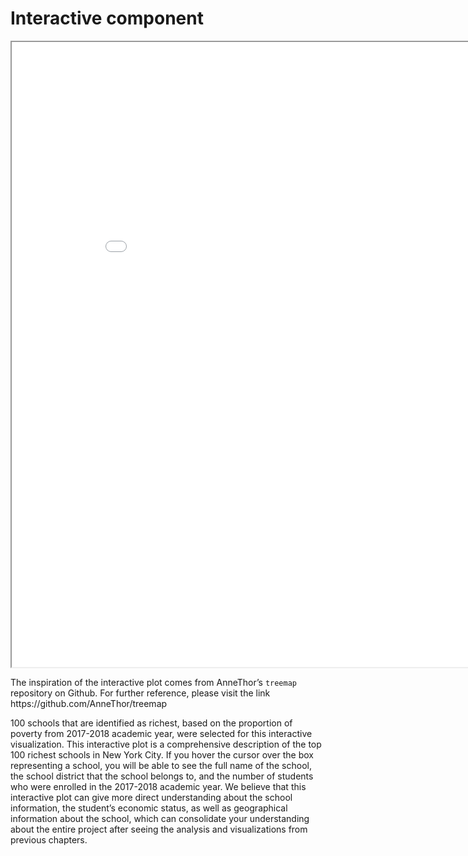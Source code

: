 # Interactive component

<iframe src="/Users/chenshu/Desktop/NYCSchoolSnapShot/_bookdown_files/section6.html" width="900" height="1000"></iframe>

The inspiration of the interactive plot comes from AnneThor's `treemap` repository on Github. For further reference, please visit the link https://github.com/AnneThor/treemap 

100 schools that are identified as richest, based on the proportion of poverty from 2017-2018 academic year, were selected for this interactive visualization. This interactive plot is a comprehensive description of the top 100 richest schools in New York City. If you hover the cursor over the box representing a school, you will be able to see the full name of the school, the school district that the school belongs to, and the number of students who were enrolled in the 2017-2018 academic year. We believe that this interactive plot can give more direct understanding about the school information, the student's economic status, as well as geographical information about the school, which can consolidate your understanding about the entire project after seeing the analysis and visualizations from previous chapters.